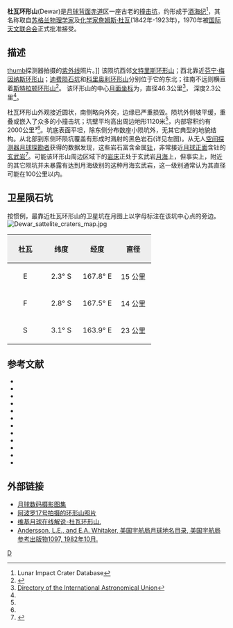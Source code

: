 {{lunar crater data|
 image=Dewar crater 2034 med.jpg|240px|
 caption=[[月球轨道器2号|月球轨道器2号]]拍摄的图像|
 latitude=2.61|
 N_or_S=S|
 longitude=165.62|
 E_or_W=E|
 diameter=46.3公里|
 depth=2.3公里|
 colong=195|
 eponym=[[詹姆斯·杜瓦|詹姆斯·杜瓦]]}}
'''杜瓦环形山'''(Dewar)是[[月球背面|月球背面]][[赤道|赤道]]区一座古老的[[撞击坑|撞击坑]]，约形成于[[酒海纪|酒海纪]]<ref name=LICD>Lunar Impact Crater Database</ref>，其名称取自[[苏格兰|苏格兰]][[物理学家|物理学家]]及[[化学家|化学家]][[詹姆斯·杜瓦|詹姆斯·杜瓦]](1842年-1923年)，1970年被[[国际天文联合会|国际天文联合会]]正式批准接受。

==描述==
[[image:Dewar_crater_Clementine.jpg|thumb]]探测器拍摄的[[紫外线|紫外线]]照片。]]
该陨坑西邻[[文特里斯环形山|文特里斯环形山]]；西北靠近[[芬宁·梅因纳斯环形山|芬宁·梅因纳斯环形山]]；[[迪费陨石坑|迪费陨石坑]]和[[科里奥利环形山|科里奥利环形山]]分别位于它的东北；往南不远则横亘着[[斯特拉顿环形山|斯特拉顿环形山]]<ref>{{Cite web |url=http://planetarynames.wr.usgs.gov/images/Lunar/lac_85_lo.pdf |title=Crater Dewar at LAC-85 map |access-date=2016-07-02 |archive-date=2013-02-20 |archive-url=https://web.archive.org/web/20130220180332/http://planetarynames.wr.usgs.gov/images/Lunar/lac_85_lo.pdf |dead-url=no }}</ref>。
该环形山的中心[[月面坐标|月面坐标]]为{{Coord|2.61|S|165.62|E|globe:Moon|nogoogle=1|noosm=1}}，直径46.3公里<ref name="IAU">[http://planetarynames.wr.usgs.gov/Feature/1515 Directory of the International Astronomical Union]</ref>，
深度2.3公里<ref name="LICD"/>。

杜瓦环形山外观接近圆状，南侧略向外突，边缘已严重损毁。陨坑外侧坡平缓，重叠或嵌入了众多的小撞击坑；坑壁平均高出周边地形1120米<ref name="LICD"/>，内部容积约有2000公里³<ref name="LICD"/>。坑底表面平坦，除东侧分布数座小陨坑外，无其它典型的地貌结构。从北部到东侧环陨坑覆盖有形成时溅射的黑色岩石(详见左图)。从无人[[空间探测器|空间探测器]][[月球探勘者|月球探勘者]]获得的数据发现，这些岩石富含金属[[钍|钍]]，非常接近[[月球正面|月球正面]]含钍的[[玄武岩|玄武岩]]<ref>{{Cite web |url=http://lpod.wikispaces.com/March+1%2C+2010 |title=Not a Whiskey, Nor a Flask |access-date=2016-07-02 |archive-date=2010-08-13 |archive-url=https://web.archive.org/web/20100813190842/http://lpod.wikispaces.com/March+1,+2010 |dead-url=no }}</ref>。可能该环形山周边区域下的[[岩床|岩床]]正处于玄武岩[[月海|月海]]上，但事实上，附近的其它陨坑并未暴露有达到月海级别的这种月海玄武岩，这一级别通常认为其直径可能在100公里以内。

==卫星陨石坑==
按惯例，最靠近杜瓦环形山的卫星坑在月图上以字母标注在该坑中心点的旁边。
[[Image:Dewar_sattelite_craters_map.jpg|thumb]]

{| class="wikitable"
!width="25%" style="background:#eeeeee;" |杜瓦
!width="25%" style="background:#eeeeee;" |纬度
!width="25%" style="background:#eeeeee;" |经度
!width="25%" style="background:#eeeeee;" |直径
|-
|align="center"|E
|align="center"|2.3° S
|align="center"|167.8° E
|align="center"|15 公里
|-
|align="center"|F
|align="center"|2.8° S
|align="center"|167.5° E
|align="center"|14 公里
|-
|align="center"|S
|align="center"|3.1° S
|align="center"|163.9° E
|align="center"|23 公里
|}{{clear}}

==参考文献==
{{reflist}}
{{refbegin}}
* {{cite book
  | last1 = Andersson
  | first1 = L. E.
  | last2 = Whitaker
  | first2 = E. A.
  | authorlink2 = Ewen Whitaker
  | date = 1982
  | title = [[NASA|NASA]] Catalogue of Lunar Nomenclature
  | publisher = NASA RP-1097
  | ref = harv
  }}
* {{cite web
  | last = Blue
  | first = Jennifer
  | date = July 25, 2007
  | title = Gazetteer of Planetary Nomenclature
  | publisher = [[United_States_Geological_Survey|USGS]]
  | url = http://planetarynames.wr.usgs.gov/
  | accessdate = 2007-08-05
  | ref = harv
  | archive-date = 2018-12-25
  | archive-url = https://web.archive.org/web/20181225170157/https://planetarynames.wr.usgs.gov/
  | dead-url = no
  }}
* {{cite book
  | last1 = Bussey
  | first1 = B.
  | authorlink1 = Ben Bussey
  | last2 = Spudis
  | first2 = P.
  | authorlink2 = Paul Spudis
  | date = 2004
  | title = The Clementine Atlas of the Moon
  | publisher = Cambridge University Press
  | location = New York
  | isbn = 978-0-521-81528-4
  | ref = harv
  }}
* {{cite book
  | last1 = Cocks
  | first1 = Elijah E.
  | last2 = Cocks
  | first2 = Josiah C.
  | date = 1995
  | title = Who's Who on the Moon: A Biographical Dictionary of Lunar Nomenclature
  | url = https://archive.org/details/isbn_9780936389271
  | publisher = Tudor Publishers
  | isbn = 978-0-936389-27-1
  | ref = harv
  }}
* {{cite web
  | last = McDowell
  | first = Jonathan
  | date = July 15, 2007
  | url = http://host.planet4589.org/astro/lunar/
  | title = Lunar Nomenclature
  | publisher = Jonathan's Space Report
  | accessdate = 2007-10-24
  | ref = harv
  | archive-date = 2019-06-21
  | archive-url = https://web.archive.org/web/20190621012337/http://host.planet4589.org/astro/lunar/
  | dead-url = no
  }}
* {{cite journal| last1 = Menzel| first1 = D. H.| last2 = Minnaert| first2 = M.| last3 = Levin| first3 = B.| last4 = Dollfus| first4 = A.| last5 = Bell| first5 = B.| title = Report on Lunar Nomenclature by the Working Group of Commission 17 of the IAU| doi = 10.1007/BF00171763| journal = Space Science Reviews| volume = 12| issue = 2| pages = 136–186| date = 1971| bibcode = 1971SSRv...12..136M| ref = harv}}
* {{cite book
  | first = Patrick
  | last = Moore
  | authorlink = Patrick Moore
  | date = 2001
  | title = On the Moon
  | url = https://archive.org/details/patrickmooreonmo00patr
  | publisher = Sterling Publishing Co.
  | isbn = 978-0-304-35469-6
  | ref = harv
  }}
* {{cite book
  | first = Fred W.
  | last = Price
  | date = 1988
  | title = The Moon Observer's Handbook
  | publisher = Cambridge University Press
  | isbn = 978-0-521-33500-3
  | ref = harv
  }}
* {{cite book
  | last = Rükl
  | first = Antonín
  | authorlink = Antonín Rükl
  | date = 1990
  | title = Atlas of the Moon
  | publisher = Kalmbach Books
  | isbn = 978-0-913135-17-4
  | ref = harv
  }}
* {{cite book
  | last = Webb
  | first = Rev. T. W.
  | authorlink = Thomas William Webb
  | date = 1962
  | title = Celestial Objects for Common Telescopes
  | url = https://archive.org/details/celestialobjects00webb
  | edition = 6th revised
  | publisher = Dover
  | isbn = 978-0-486-20917-3
  | ref = harv
  }}
* {{cite book
  | first = Ewen A.
  | last = Whitaker
  | authorlink = Ewen Whitaker
  | date = 1999
  | title = Mapping and Naming the Moon
  | publisher = Cambridge University Press
  | isbn = 978-0-521-62248-6
  | ref = harv
  }}
* {{cite book
  | first = Peter T.
  | last = Wlasuk
  | date = 2000
  | title = Observing the Moon
  | publisher = Springer
  | isbn = 978-1-85233-193-1
  | ref = harv
 }}
{{refend}}

==外部链接==
*[http://www.lpi.usra.edu/resources/lunar_orbiter/bin/srch_nam.shtml?Dewar%7C0 月球数码摄影图集] {{Wayback|url=http://www.lpi.usra.edu/resources/lunar_orbiter/bin/srch_nam.shtml?Dewar%7C0 |date=20201127014158 }}
*[http://www.lpi.usra.edu/resources/apollo/search/feature/?feature=Dewar 阿波罗17号拍摄的环形山照片] {{Wayback|url=http://www.lpi.usra.edu/resources/apollo/search/feature/?feature=Dewar |date=20201127014104 }}
*[http://the-moon.wikispaces.com/Dewar 维基月球在线解说-杜瓦环形山.] {{Wayback|url=http://the-moon.wikispaces.com/Dewar |date=20180530155929 }}
*[http://planet4589.org/astro/lunar/RP-1097.pdf Andersson, L.E., and E.A. Whitaker, 美国宇航局月球地名目录, 美国宇航局参考出版物1097, 1982年10月.] {{Wayback|url=http://planet4589.org/astro/lunar/RP-1097.pdf |date=20141006125838 }}

[[Category:月球环形山|D]]
{{月球環形山 (C-F)}}